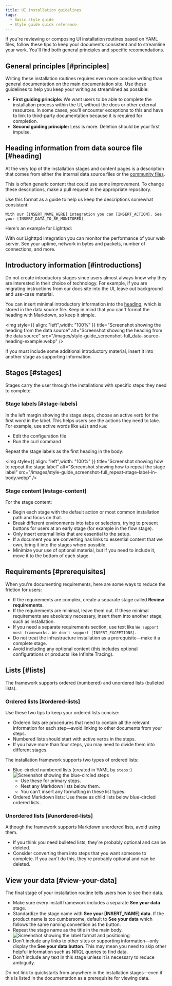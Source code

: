 ```yaml
---
title: UI installation guidelines
tags:
  - Basic style guide
  - Style guide quick reference
---
```


If you're reviewing or composing UI installation routines based on YAML files, follow these tips to keep your documents consistent and to streamline your work. You'll find both general principles and specific recomendations.

## General principles [#principles]

Writing these installation routines requires even more concise writing than general documentation on the main documentation site. Use these guidelines to help you keep your writing as streamlined as possible:

* **First guiding principle:** We want users to be able to complete the installation process within the UI, without the docs or other external resources. In some cases, you'll encounter exceptions to this and have to link to third-party documentation because it is required for completion.
* **Second guiding principle:** Less is more. Deletion should be your first impulse.

## Heading information from data source file [#heading]

At the very top of the installation stages and content pages is a description that comes from either the internal data source files or the [community files](https://github.com/newrelic/newrelic-quickstarts/tree/main/data-sources).

This is often generic content that could use some improvement. To change these descriptions, make a pull request in the appropriate repository.

Use this format as a guide to help us keep the descriptions somewhat consistent:

```
With our [INSERT_NAME_HERE] integration you can [INSERT_ACTION]. See your [INSERT_DATA_TO_BE_MONITORED]
```

Here's an example for Lighttpd:

With our Lighttpd integration you can monitor the performance of your web server. See your uptime, network in bytes and packets, number of connections, and more.

## Introductory information [#introductions]

Do not create introductory stages since users almost always know why they are interested in their choice of technology. For example, if you are migrating instructions from our docs site into the UI, leave out background and use-case material.

You can insert minimal introductory information into the [heading](#heading), which is stored in the data source file. Keep in mind that you can't format the heading with Markdown, so keep it simple.

<img
  style={{ align: "left",width: "100%" }}
  title="Screenshot showing the heading from the data source"
  alt="Screenshot showing the heading from the data source"
  src="/images/style-guide_screenshot-full_data-source-heading-example.webp"
/>

If you must include some additional introductory material, insert it into another stage as supporting information.

## Stages [#stages]

Stages carry the user through the installations with specific steps they need to complete.

### Stage labels [#stage-labels]

In the left margin showing the stage steps, choose an active verb for the first word in the label. This helps users see the actions they need to take. For example, use active words like `Edit` and `Run`:

* Edit the configuration file
* Run the curl command

Repeat the stage labels as the first heading in the body:

<img
  style={{ align: "left",width: "100%" }}
  title="Screenshot showing how to repeat the stage label"
  alt="Screenshot showing how to repeat the stage label"
  src="/images/style-guide_screenshot-full_repeat-stage-label-in-body.webp"
/>

### Stage content [#stage-content]

For the stage content:

* Begin each stage with the default action or most common installation path and focus on that.
* Break different environments into tabs or selectors, trying to present buttons for users at an early stage (for example in the flow stage).
* Only insert external links that are essential to the setup.
* If a document you are converting has links to essential content that we own, bring it into the stages where possible.
* Minimize your use of optional material, but if you need to include it, move it to the bottom of each stage.

## Requirements [#prerequisites]

When you're documenting requirements, here are some ways to reduce the friction for users:

* If the requirements are complex, create a separate stage called **Review requirements**.
* If the requirements are minimal, leave them out. If these minimal requirements are absolutely necessary, insert them into another stage, such as installation.
* If you need a separate requirements section, use text like `We support most frameworks. We don't support [INSERT_EXCEPTIONS]`.
* Do not treat the infrastructure installation as a prerequisite—make it a complete stage.
* Avoid including any optional content (this includes optional configurations or products like Infinite Tracing).

## Lists [#lists]

The framework supports ordered (numbered) and unordered lists (bulleted lists).

### Ordered lists [#ordered-lists]

Use these two tips to keep your ordered lists concise:

* Ordered lists are procedures that need to contain all the relevant information for each step—avoid linking to other documents from your steps.
* Numbered lists should start with active verbs in the steps.
* If you have more than four steps, you may need to divide them into different stages.

The installation framework supports two types of ordered lists:

* Blue-circled numbered lists (created in YAML by `steps:`)
  <img
    title="Screenshot showing the blue-circled steps"
    alt="Screenshot showing the blue-circled steps"
    src="/images/style-guide_screenshot-full_blue-circled-steps.webp"
  />
  * Use these for primary steps.
  * Nest any Markdown lists below them.
  * You can't insert any formatting in these list types.
* Ordered Markdown lists: Use these as child lists below blue-circled ordered lists.

### Unordered lists [#unordered-lists]

Although the framework supports Markdown unordered lists, avoid using them.

* If you think you need bulleted lists, they're probably optional and can be deleted.
* Consider converting them into steps that you want someone to complete. If you can't do this, they're probably optional and can be deleted.

## View your data [#view-your-data]

The final stage of your installation routine tells users how to see their data.

* Make sure every install framework includes a separate **See your data** stage.
* Standardize the stage name with **See your [INSERT_NAME] data**. If the product name is too cumbersome, default to **See your data** which follows the same naming convention as the button.
* Repeat the stage name as the title in the main body.
  <img
    title="Screenshot showing the label format and positioning"
    alt="Screenshot showing the label format and positioning"
    src="/images/style-guide_screenshot-crop_demonstrate-label-name.webp"
  />
* Don't include any links to other sites or supporting information—only display the **See your data button**. This may mean you need to skip other helpful information such as NRQL queries to find data.
* Don't include any text in this stage unless it is necessary to reduce ambiguity.

<Callout variant="important">
  Do not link to quickstarts from anywhere in the installation stages—even if this is listed in the documentation as a prerequisite for viewing data.
</Callout>
